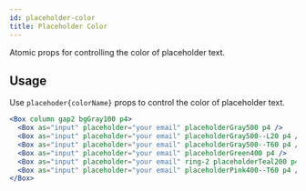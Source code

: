 ```yaml
---
id: placeholder-color
title: Placeholder Color
---
```


Atomic props for controlling the color of placeholder text.

## Usage

Use `placehoder{colorName}` props to control the color of placeholder text.

```jsx live
<Box column gap2 bgGray100 p4>
  <Box as="input" placeholder="your email" placeholderGray500 p4 />
  <Box as="input" placeholder="your email" placeholderGray500--L20 p4 />
  <Box as="input" placeholder="your email" placeholderGray500--T60 p4 />
  <Box as="input" placeholder="your email" placeholderGreen400 p4 />
  <Box as="input" placeholder="your email" ring-2 placeholderTeal200 p4 />
  <Box as="input" placeholder="your email" placeholderPink400--T60 p4 />
</Box>
```
